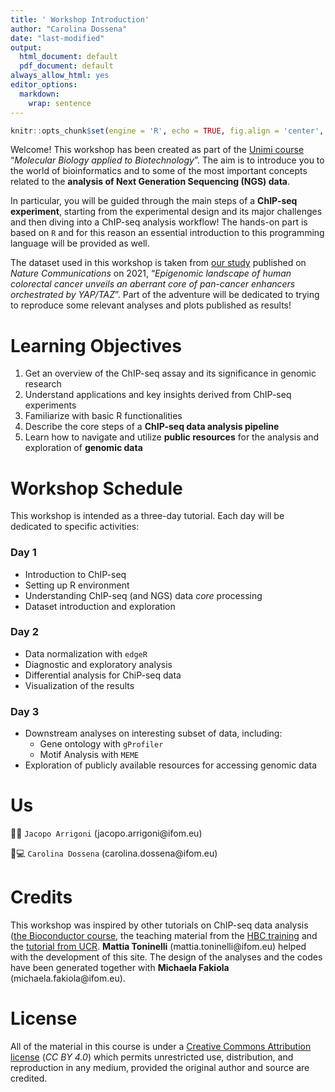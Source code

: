 ```yaml
---
title: ' Workshop Introduction'
author: "Carolina Dossena"
date: "last-modified"
output:
  html_document: default
  pdf_document: default
always_allow_html: yes
editor_options:
  markdown:
    wrap: sentence
---
```


```r
knitr::opts_chunk$set(engine = 'R', echo = TRUE, fig.align = 'center', warning = FALSE, message = FALSE)
```

Welcome! This workshop has been created as part of the [Unimi course](https://www.unimi.it/it/corsi/insegnamenti-dei-corsi-di-laurea/2024/molecular-biology-applied-biotechnology) "*Molecular Biology applied to Biotechnology*".
The aim is to introduce you to the world of bioinformatics and to some of the most important concepts related to the **analysis of Next Generation Sequencing (NGS) data**. 

In particular, you will be guided through the main steps of a **ChIP-seq experiment**, starting from the experimental design and its major challenges and then diving into a ChIP-seq analysis workflow!
The hands-on part is based on `R` and for this reason an essential introduction to this programming language will be provided as well.

The dataset used in this workshop is taken from [our study](https://www.nature.com/articles/s41467-021-22544-y#MOESM1) published on *Nature Communications* on 2021, "*Epigenomic landscape of human colorectal cancer unveils an aberrant core of pan-cancer enhancers orchestrated by YAP/TAZ*". Part of the adventure will be dedicated to trying to reproduce some relevant analyses and plots published as results!

# Learning Objectives

1. Get an overview of the ChIP-seq assay and its significance in genomic research
2. Understand applications and key insights derived from ChIP-seq experiments
3. Familiarize with basic R functionalities
5. Describe the core steps of a **ChIP-seq data analysis pipeline**
5. Learn how to navigate and utilize **public resources** for the analysis and exploration of **genomic data**

# Workshop Schedule

This workshop is intended as a three-day tutorial. Each day will be dedicated to specific activities:

### Day 1

- Introduction to ChIP-seq
- Setting up R environment
- Understanding ChIP-seq (and NGS) data _core_ processing
- Dataset introduction and exploration

### Day 2

- Data normalization with `edgeR`
- Diagnostic and exploratory analysis
- Differential analysis for ChiP-seq data
- Visualization of the results

### Day 3

- Downstream analyses on interesting subset of data, including:
  - Gene ontology with `gProfiler`
  - Motif Analysis with `MEME`
- Exploration of publicly available resources for accessing genomic data

# Us

🧑🔬 `Jacopo Arrigoni` (jacopo.arrigoni@ifom.eu)

👩💻 `Carolina Dossena` (carolina.dossena@ifom.eu)

# Credits

This workshop was inspired by other tutorials on ChIP-seq data analysis ([the Bioconductor course](https://www.bioconductor.org/help/course-materials/2016/CSAMA/lab-5-chipseq/Epigenetics.html), the teaching material from the [HBC training](https://github.com/hbctraining/Intro-to-ChIPseq/blob/master/schedule/3-day.md) and the [tutorial from UCR](http://biocluster.ucr.edu/~rkaundal/workshops/R_feb2016/ChIPseq/ChIPseq.html). **Mattia Toninelli** (mattia.toninelli@ifom.eu) helped with the development of this site. The design of the analyses and the codes have been generated together with **Michaela Fakiola** (michaela.fakiola@ifom.eu).

# License
All of the material in this course is under a [Creative Commons Attribution license](https://creativecommons.org/licenses/by/4.0/) (_CC BY 4.0_) which permits unrestricted use, distribution, and reproduction in any medium, provided the original author and source are credited.
